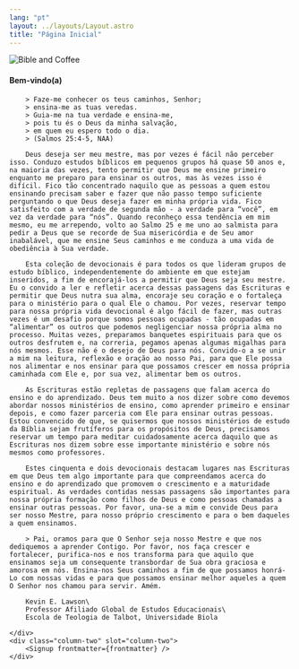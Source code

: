 ```yaml
---
lang: "pt"
layout: ../layouts/Layout.astro
title: "Página Inicial"
---
```



![Bible and Coffee](/bible_and_coffee.jpg)

<Columns>
	<div class="column-one section" slot="column-one">
		<h4 class="section-title">Bem-vindo(a)</h4>

		> Faze-me conhecer os teus caminhos, Senhor; 
		> ensina-me as tuas veredas.
		> Guia-me na tua verdade e ensina-me,
		> pois tu és o Deus da minha salvação,
		> em quem eu espero todo o dia. 
		> (Salmos 25:4-5, NAA)

		Deus deseja ser meu mestre, mas por vezes é fácil não perceber isso. Conduzo estudos bíblicos em pequenos grupos há quase 50 anos e, na maioria das vezes, tento permitir que Deus me ensine primeiro enquanto me preparo para ensinar os outros, mas às vezes isso é difícil. Fico tão concentrado naquilo que as pessoas a quem estou ensinando precisam saber e fazer que não passo tempo suficiente perguntando o que Deus deseja fazer em minha própria vida. Fico satisfeito com a verdade de segunda mão - a verdade para “você”, em vez da verdade para “nós”. Quando reconheço essa tendência em mim mesmo, eu me arrependo, volto ao Salmo 25 e me uno ao salmista para pedir a Deus que se recorde de Sua misericórdia e de Seu amor inabalável, que me ensine Seus caminhos e me conduza a uma vida de obediência à Sua verdade. 
		
		Esta coleção de devocionais é para todos os que lideram grupos de estudo bíblico, independentemente do ambiente em que estejam inseridos, a fim de encorajá-los a permitir que Deus seja seu mestre. Eu o convido a ler e refletir acerca dessas passagens das Escrituras e permitir que Deus nutra sua alma, encoraje seu coração e o fortaleça para o ministério para o qual Ele o chamou. Por vezes, reservar tempo para nossa própria vida devocional é algo fácil de fazer, mas outras vezes é um desafio porque somos pessoas ocupadas - tão ocupadas em “alimentar” os outros que podemos negligenciar nossa própria alma no processo. Muitas vezes, preparamos banquetes espirituais para que os outros desfrutem e, na correria, pegamos apenas algumas migalhas para nós mesmos. Esse não é o desejo de Deus para nós. Convido-o a se unir a mim na leitura, reflexão e oração ao nosso Pai, para que Ele possa nos alimentar e nos ensinar para que possamos crescer em nossa própria caminhada com Ele e, por sua vez, alimentar bem os outros. 
		
		As Escrituras estão repletas de passagens que falam acerca do ensino e do aprendizado. Deus tem muito a nos dizer sobre como devemos abordar nossos ministérios de ensino, como aprender primeiro e ensinar depois, e como fazer parceria com Ele para ensinar outras pessoas. Estou convencido de que, se quisermos que nossos ministérios de estudo da Bíblia sejam frutíferos para os propósitos de Deus, precisamos reservar um tempo para meditar cuidadosamente acerca daquilo que as Escrituras nos dizem sobre esse importante ministério e sobre nós mesmos como professores.
		
		Estes cinquenta e dois devocionais destacam lugares nas Escrituras em que Deus tem algo importante para que compreendamos acerca do ensino e do aprendizado que promovem o crescimento e a maturidade espiritual. As verdades contidas nessas passagens são importantes para nossa própria formação como filhos de Deus e como pessoas chamadas a ensinar outras pessoas. Por favor, una-se a mim e convide Deus para ser nosso Mestre, para nosso próprio crescimento e para o bem daqueles a quem ensinamos.

		> Pai, oramos para que O Senhor seja nosso Mestre e que nos dediquemos a aprender Contigo. Por favor, nos faça crescer e fortalecer, purifica-nos e nos transforma para que aquilo que ensinamos seja um consequente transbordar de Sua obra graciosa e amorosa em nós. Ensina-nos Seus caminhos a fim de que possamos honrá-Lo com nossas vidas e para que possamos ensinar melhor aqueles a quem O Senhor nos chamou para servir. Amém.

		Kevin E. Lawson\
		Professor Afiliado Global de Estudos Educacionais\
		Escola de Teologia de Talbot, Universidade Biola

	</div>
	<div class="column-two" slot="column-two">
		<Signup frontmatter={frontmatter} />
	</div>
</Columns>